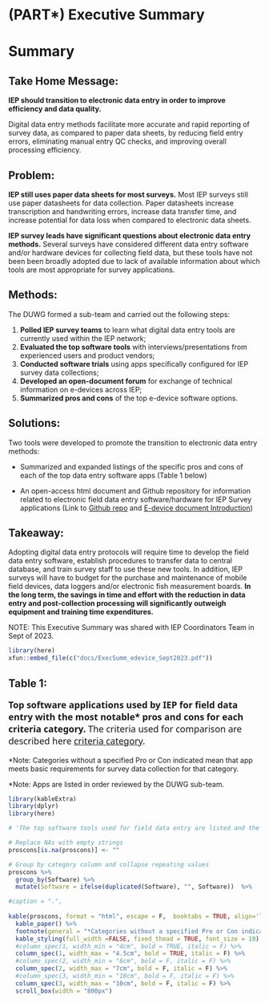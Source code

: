 # (PART\*) Executive Summary {-}

# Summary 


## **Take Home Message:** {-}

**IEP should transition to electronic data entry in order to improve efficiency and data quality.**

Digital data entry methods facilitate more accurate and rapid reporting of survey data, as compared to paper data sheets, by reducing field entry errors, eliminating manual entry QC checks, and improving overall processing efficiency. 


## **Problem:** {-}

**IEP still uses paper data sheets for most surveys.** Most IEP surveys still use paper datasheets for data collection.  Paper datasheets increase transcription and handwriting errors, increase data transfer time, and increase potential for data loss when compared to electronic data sheets.

**IEP survey leads have significant questions about electronic data entry methods.** Several surveys have considered different data entry software and/or hardware devices for collecting field data, but these tools have not been been broadly adopted due to lack of available information about which tools are most appropriate for survey applications.  



## **Methods:** {-}

The DUWG formed a sub-team and carried out the following steps:

1. **Polled IEP survey teams** to learn what digital data entry tools are currently used within the IEP network; 
2. **Evaluated the top software tools** with interviews/presentations from experienced users and product vendors; 
3. **Conducted software trials** using apps specifically configured for IEP survey data collections;
4. **Developed an open-document forum** for exchange of technical information on e-devices across IEP;
5. **Summarized pros and cons** of the top e-device software options.


## **Solutions:** {-}

Two tools were developed to promote the transition to electronic data entry methods:

- Summarized and expanded listings of the specific pros and cons of each of the top data entry software apps (Table 1 below)

- An open-access html document and Github repository for information related to electronic field data entry software/hardware for IEP Survey applications (Link to [Github repo](https://github.com/InteragencyEcologicalProgram/e-device) and [E-device document Introduction](#intro))


## **Takeaway:** {-}

Adopting digital data entry protocols will require time to develop the field data entry software, establish procedures to transfer data to central database, and train survey staff to use these new tools. In addition, IEP surveys will have to budget for the purchase and maintenance of mobile field devices, data loggers and/or electronic fish measurement boards. **In the long term, the savings in time and effort with the reduction in data entry and post-collection processing will significantly outweigh equipment and training time expenditures.**


NOTE: This Executive Summary was shared with IEP Coordinators Team in Sept of 2023. 
```r
library(here)
xfun::embed_file(c("docs/ExecSumm_edevice_Sept2023.pdf"))
```


## **Table 1:** {-}

<!-- # specifying font style for bold because H3 does not render bold "**" option-->
::: {#Tab1  style="font-size:18px; font-family: Segoe UI;"} 
**Top software applications used by IEP for field data entry with the most notable* pros and cons for each criteria category.**  The criteria used for comparison are described here [criteria category](#crittop). 
:::

*Note: Categories without a specified Pro or Con indicated mean that app meets basic requirements for survey data collection for that category.

*Note: Apps are listed in order reviewed by the DUWG sub-team.

```r

library(kableExtra)
library(dplyr)
library(here)

# 'The top software tools used for field data entry are listed and the Pros and Cons of each tool are briefly described.'

# Replace NAs with empty strings 
proscons[is.na(proscons)] <- ""

# Group by category column and collapse repeating values
proscons %>%
  group_by(Software) %>%
  mutate(Software = ifelse(duplicated(Software), "", Software))  %>%

#caption = ".",
  
kable(proscons, format = "html", escape = F,  booktabs = TRUE, align='l') %>%
  kable_paper() %>% 
  footnote(general = "*Categories without a specified Pro or Con indicated mean that app meets basic requirements for survey data collection for that category.", general_title = "")%>%
  kable_styling(full_width =FALSE, fixed_thead = TRUE, font_size = 18) %>%
  #column_spec(1, width_min = "4cm", bold = TRUE, italic = F) %>%
  column_spec(1, width_max = "4.5cm", bold = TRUE, italic = F) %>%
  #column_spec(2, width_min = "6cm", bold = F, italic = F) %>%
  column_spec(2, width_max = "7cm", bold = F, italic = F) %>%
  #column_spec(3, width_min = "10cm", bold = F, italic = F) %>%
  column_spec(3, width_max = "10cm", bold = F, italic = F) %>%
  scroll_box(width = "800px")

```





